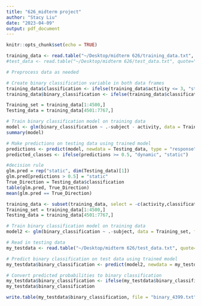 ```yaml
---
title: "626_midterm project"
author: "Stacy Liu"
date: "2023-04-09"
output: pdf_document
---
```


```r
knitr::opts_chunk$set(echo = TRUE)
```

```r
training_data <- read.table("~/Desktop/midterm 626/training_data.txt", quote="\"", comment.char="", header = TRUE)
#test_data <- read.table("~/Desktop/midterm 626/test_data.txt", quote="\"", comment.char="", header = TRUE)
```

```r
# Preprocess data as needed

# Create binary classification variable in both data frames
training_data$classification <- ifelse(training_data$activity <= 3, "static", "dynamic")
training_data$binary_classification <- ifelse(training_data$classification == "static", 0, 1)

Training_set = training_data[1:4500,]
Testing_data = training_data[4501:7767,]

# Train binary classification model on training data
model <- glm(binary_classification ~ .-subject - activity, data = Training_set, family = "binomial")
summary(model)

# Make predictions on testing data using trained model
predictions <- predict(model, newdata = Testing_data, type = "response")
predicted_classes <- ifelse(predictions >= 0.5, "dynamic", "static")

#decision rule
glm.pred = rep("static", dim(Testing_data)[1]) 
glm.pred[predictions > 0.5] = "static"
True_Direction = Testing_data$classification
table(glm.pred, True_Direction)
mean(glm.pred == True_Direction)
```

```r
training_data <- subset(training_data, select = -c(activity,classification))
Training_set = training_data[1:4500,]
Testing_data = training_data[4501:7767,]

# Train binary classification model on training data
model2 <- glm(binary_classification ~ .-subject, data = Training_set, family = "binomial")

# Read in testing data
my_testdata <- read.table("~/Desktop/midterm 626/test_data.txt", quote="\"", comment.char="", header = TRUE)

# Predict binary classification on test data using trained model
my_testdata$binary_classification <- predict(model2, newdata = my_testdata, type = "response")

# Convert predicted probabilities to binary classification
my_testdata$binary_classification <- ifelse(my_testdata$binary_classification >= 0.5, 1, 0)
my_testdata$binary_classification
```

```r
write.table(my_testdata$binary_classification, file = "binary_4399.txt", sep = "\t", quote = FALSE, row.names = FALSE, col.names = FALSE)
```


















